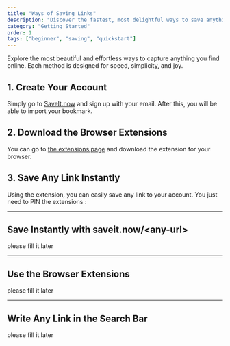 ```yaml
---
title: "Ways of Saving Links"
description: "Discover the fastest, most delightful ways to save anything to SaveIt."
category: "Getting Started"
order: 1
tags: ["beginner", "saving", "quickstart"]
---
```


Explore the most beautiful and effortless ways to capture anything you find online. Each method is designed for speed, simplicity, and joy.

## 1. Create Your Account

Simply go to [SaveIt.now](https://saveit.now/sigin) and sign up with your email. After this, you will be able to import your bookmark.

## 2. Download the Browser Extensions

You can go to [the extensions page](https://saveit.now/extensions) and download the extension for your browser.

## 3. Save Any Link Instantly

Using the extension, you can easily save any link to your account. You just need to PIN the extensions : 

---

## Save Instantly with saveit.now/&lt;any-url&gt;

please fill it later

---

## Use the Browser Extensions

please fill it later

---

## Write Any Link in the Search Bar

please fill it later